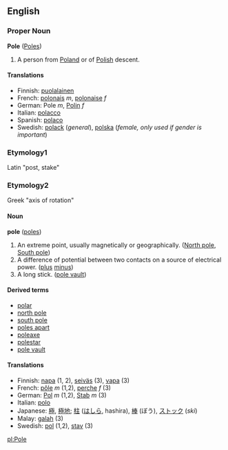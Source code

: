 ==English==
===Proper Noun===
'''Pole''' ([[Poles]])
#A person from [[Poland]] or of [[Polish]] descent.

====Translations====
*Finnish: [[puolalainen]]
*French: [[polonais]] ''m'', [[polonaise]] ''f''
*German: Pole ''m'', [[Polin]] ''f''
*Italian: [[polacco]]
*Spanish: [[polaco]]
*Swedish: [[polack]] (''general''), [[polska]] (''female, only used if gender is important'')

===Etymology1===
Latin "post, stake"
===Etymology2===
Greek "axis of rotation"
====Noun====
'''pole''' ([[poles]])

#An extreme point, usually magnetically or geographically. ([[North pole]], [[South pole]])
#A difference of potential between two contacts on a source of electrical power. ([[plus]] [[minus]])
#A long stick. ([[pole vault]])

====Derived terms====
*[[polar]]
*[[north pole]]
*[[south pole]]
*[[poles apart]]
*[[poleaxe]]
*[[polestar]]
*[[pole vault]]

====Translations====
*Finnish: [[napa#Finnish|napa]] (1, 2), [[seiväs#Finnish|seiväs]] (3), [[vapa#Finnish|vapa]] (3)
*French: [[pôle]] ''m'' (1,2), [[perche]] ''f'' (3)
*German: [[Pol]] ''m'' (1,2), [[Stab]] ''m'' (3)
*Italian: [[polo]]
*Japanese: [[極]], [[極地]]; [[柱]] ([[はしら]], hashira), [[棒]] (ぼう), [[ストック]] (''ski'')
*Malay: [[galah]] (3)
*Swedish: [[pol]] (1,2), [[stav]] (3)

[[pl:Pole]]